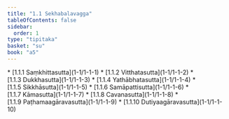 ```yaml
---
title: "1.1 Sekhabalavagga"
tableOfContents: false
sidebar:
  order: 1
type: "tipitaka"
basket: "su"
book: "a5"
---
```



<DynamicBreadcrumb />



<TableOfContents book="a5" section="1.1">
* [1.1.1 Saṃkhittasutta](1-1/1-1-1)
* [1.1.2 Vitthatasutta](1-1/1-1-2)
* [1.1.3 Dukkhasutta](1-1/1-1-3)
* [1.1.4 Yathābhatasutta](1-1/1-1-4)
* [1.1.5 Sikkhāsutta](1-1/1-1-5)
* [1.1.6 Samāpattisutta](1-1/1-1-6)
* [1.1.7 Kāmasutta](1-1/1-1-7)
* [1.1.8 Cavanasutta](1-1/1-1-8)
* [1.1.9 Paṭhamaagāravasutta](1-1/1-1-9)
* [1.1.10 Dutiyaagāravasutta](1-1/1-1-10)
</TableOfContents>